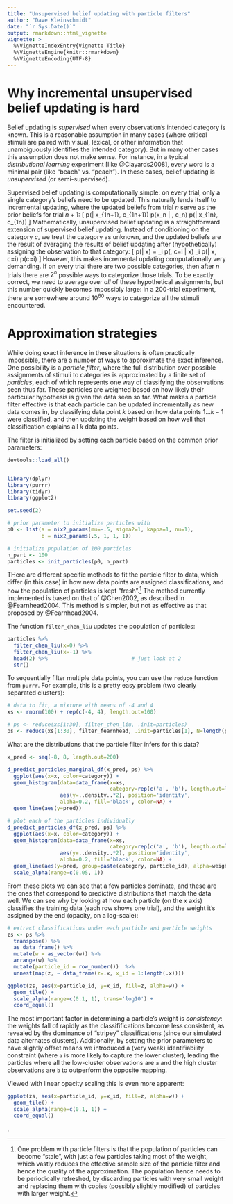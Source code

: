 ```yaml
---
title: "Unsupervised belief updating with particle filters"
author: "Dave Kleinschmidt"
date: "`r Sys.Date()`"
output: rmarkdown::html_vignette
vignette: >
  %\VignetteIndexEntry{Vignette Title}
  %\VignetteEngine{knitr::rmarkdown}
  %\VignetteEncoding{UTF-8}
---
```


# Why incremental unsupervised belief updating is hard

Belief updating is _supervised_ when every observation's intended category is
known.  This is a reasonable assumption in many cases (where critical stimuli
are paired with visual, lexical, or other information that unambiguously
identifies the intended category).  But in many other cases this assumption does
not make sense.  For instance, in a typical _distributional learning_ experiment
[like @Clayards2008], every word is a minimal pair (like "beach" vs. "peach").
In these cases, belief updating is _unsupervised_ (or semi-supervised).

Supervised belief updating is computationally simple: on every trial, only a
single category's beliefs need to be updated.  This naturally lends itself to
incremental updating, where the updated beliefs from trial $n$ serve as the
prior beliefs for trial $n+1$:
\[ 
p(\theta | x_{1\ldots n+1}, c_{1\ldots n+1}) 
  \propto 
  p(x_n | \theta, c_n)
  p(\theta | x_{1\ldots n}, c_{1\ldots n}) 
\]
Mathematically, unsupervised belief updating is a straightforward extension of
supervised belief updating.  Instead of conditioning on the category $c$, we
treat the category as unknown, and the updated beliefs are the result of
averaging the results of belief updating after (hypothetically) assigning the
observation to that category:
\[
p(\theta | x) 
  = \sum_i p(\theta, c=i | x)
  \propto \sum_i p(\theta | x, c=i) p(c=i)
\]
However, this makes incremental updating computationally very demanding.  If on
every trial there are two possible categories, then after $n$ trials there are
$2^n$ possible ways to categorize those trials.  To be exactly correct, we need
to average over _all_ of these hypothetical assignments, but this number quickly
becomes impossibly large: in a 200-trial experiment, there are somewhere around
$10^60$ ways to categorize all the stimuli encountered.

# Approximation strategies

While doing exact inference in these situations is often practically impossible,
there are a number of ways to approximate the exact inference.  One possibility
is a _particle filter_, where the full distribution over possible assignments of
stimuli to categories is approximated by a finite set of _particles_, each of
which represents one way of classifying the observations seen thus far.  These
particles are weighted based on how likely their particular hypothesis is given
the data seen so far.  What makes a particle filter effective is that each
particle can be updated incrementally as new data comes in, by classifying data
point $k$ based on how data points $1\ldots k-1$ were classified, and then
updating the weight based on how well that classification explains all $k$ data
points.

The filter is initialized by setting each particle based on the common prior
parameters:

```r

devtools::load_all()


library(dplyr)
library(purrr)
library(tidyr)
library(ggplot2)

set.seed(2)

# prior parameter to initialize particles with
p0 <- list(a = nix2_params(mu=-.5, sigma2=1, kappa=1, nu=1),
           b = nix2_params(.5, 1, 1, 1))

# initialize population of 100 particles
n_part <- 100
particles <- init_particles(p0, n_part)

```

THere are different specific methods to fit the particle filter to data, which
differ (in this case) in how new data points are assigned classifications, and
how the population of particles is kept "fresh".[^stale-particles] The method
currently implemented is based on that of @Chen2002, as described in
@Fearnhead2004.  This method is simpler, but not as effective as that proposed
by @Fearnhead2004.

[^stale-particles]: One problem with particle filters is that the population of
particles can become "stale", with just a few particles taking most of the
weight, which vastly reduces the effective sample size of the particle filter
and hence the quality of the approximation.  The population hence needs to be
periodically refreshed, by discarding particles with very small weight and
replacing them with copies (possibly slightly modified) of particles with larger
weight.

The function `filter_chen_liu` updates the population of particles:

```r

particles %>%
  filter_chen_liu(x=0) %>%
  filter_chen_liu(x=-1) %>%
  head(2) %>%                           # just look at 2
  str()

```

To sequentially filter multiple data points, you can use the `reduce` function
from `purrr`.  For example, this is a pretty easy problem (two clearly separated
clusters):

```r

# data to fit, a mixture with means of -4 and 4
xs <- rnorm(100) + rep(c(-4, 4), length.out=100)

# ps <- reduce(xs[1:30], filter_chen_liu, .init=particles)
ps <- reduce(xs[1:30], filter_fearnhead, .init=particles[1], N=length(particles))

```

What are the distributions that the particle filter infers for this data?

```r

x_pred <- seq(-8, 8, length.out=200)

d_predict_particles_marginal_df(x_pred, ps) %>%
  ggplot(aes(x=x, color=category)) +
  geom_histogram(data=data_frame(x=xs,
                                 category=rep(c('a', 'b'), length.out=length(x))),
                 aes(y=..density..*2), position='identity',
                 alpha=0.2, fill='black', color=NA) +
  geom_line(aes(y=pred))

# plot each of the particles individually
d_predict_particles_df(x_pred, ps) %>%
  ggplot(aes(x=x, color=category)) +
  geom_histogram(data=data_frame(x=xs,
                                 category=rep(c('a', 'b'), length.out=length(x))),
                 aes(y=..density..*2), position='identity',
                 alpha=0.2, fill='black', color=NA) +
  geom_line(aes(y=pred, group=paste(category, particle_id), alpha=weight)) +
  scale_alpha(range=c(0.05, 1))

```

From these plots we can see that a few particles dominate, and these are the
ones that correspond to predictive distributions that match the data well.  We
can see why by looking at how each particle (on the x axis) classifies the
training data (each row shows one trial), and the weight it's assigned by the
end (opacity, on a log-scale):

```r

# extract classifications under each particle and particle weights
zs <- ps %>%
  transpose() %>%
  as_data_frame() %>%
  mutate(w = as_vector(w)) %>%
  arrange(w) %>%
  mutate(particle_id = row_number())  %>%
  unnest(map(z, ~ data_frame(z=.x, x_id = 1:length(.x))))

ggplot(zs, aes(x=particle_id, y=x_id, fill=z, alpha=w)) +
  geom_tile() +
  scale_alpha(range=c(0.1, 1), trans='log10') +
  coord_equal()

```

The most important factor in determining a particle's weight is _consistency_:
the weights fall of rapidly as the classififications become less consistent, as
revealed by the dominance of "stripey" classifications (since our simulated data
alternates clusters).  Additionally, by setting the prior parameters to have
slightly offset means we introduced a (very weak) identifiability constraint
(where `a` is more likely to capture the lower cluster), leading the particles
where all the low-cluster observations are `a` and the high cluster observations
are `b` to outperform the opposite mapping.

Viewed with linear opacity scaling this is even more apparent:

```r
ggplot(zs, aes(x=particle_id, y=x_id, fill=z, alpha=w)) +
  geom_tile() +
  scale_alpha(range=c(0.1, 1)) +
  coord_equal()

```

.
